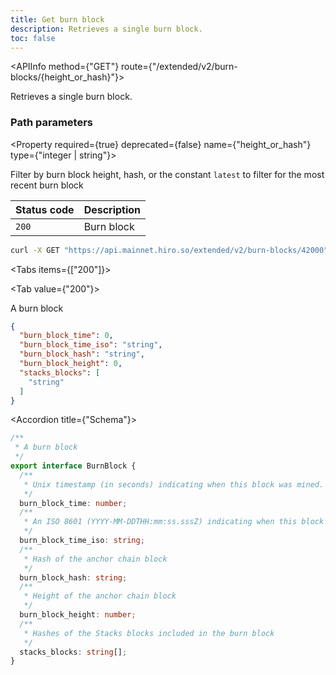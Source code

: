 ```yaml
---
title: Get burn block
description: Retrieves a single burn block.
toc: false
---
```




<Root>

<API>

<APIInfo method={"GET"} route={"/extended/v2/burn-blocks/{height_or_hash}"}>

Retrieves a single burn block.

### Path parameters

<Property required={true} deprecated={false} name={"height_or_hash"} type={"integer | string"}>

Filter by burn block height, hash, or the constant `latest` to filter for the most recent burn block

</Property>

| Status code | Description |
| :----------- | :----------- |
| `200` | Burn block |

</APIInfo>

<APIExample>

```bash title="curl"
curl -X GET "https://api.mainnet.hiro.so/extended/v2/burn-blocks/42000"
```

<Tabs items={["200"]}>

<Tab value={"200"}>

A burn block

```json title="Example response"
{
  "burn_block_time": 0,
  "burn_block_time_iso": "string",
  "burn_block_hash": "string",
  "burn_block_height": 0,
  "stacks_blocks": [
    "string"
  ]
}
```

<Accordions>

<Accordion title={"Schema"}>

```ts
/**
 * A burn block
 */
export interface BurnBlock {
  /**
   * Unix timestamp (in seconds) indicating when this block was mined.
   */
  burn_block_time: number;
  /**
   * An ISO 8601 (YYYY-MM-DDTHH:mm:ss.sssZ) indicating when this block was mined.
   */
  burn_block_time_iso: string;
  /**
   * Hash of the anchor chain block
   */
  burn_block_hash: string;
  /**
   * Height of the anchor chain block
   */
  burn_block_height: number;
  /**
   * Hashes of the Stacks blocks included in the burn block
   */
  stacks_blocks: string[];
}

```

</Accordion>

</Accordions>

</Tab>

</Tabs>

</APIExample>

</API>

</Root>
